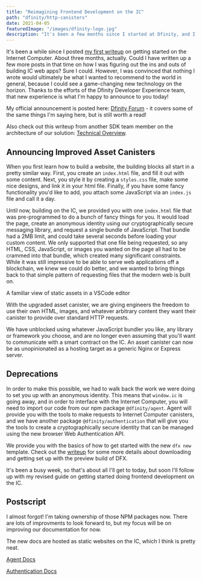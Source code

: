 ```yaml
---
title: "Reimagining Frontend Development on the IC"
path: "dfinity/http-canisters"
date: 2021-04-05
featuredImage: "/images/dfinity-logo.jpg"
description: "It's been a few months since I started at Dfinity, and I have an exciting feature to share with you"
---
```



It's been a while since I posted [my first writeup](/blog/dfinity/getting-started-frontend) on getting started on the Internet Computer. About three months, actually. Could I have written up a few more posts in that time on how I was figuring out the ins and outs of building IC web apps? Sure I could. However, I was convinced that nothing I wrote would ultimately be what I wanted to recommend to the world in general, because I could see a game-changing new technology on the horizon. Thanks to the efforts of the Dfinity Developer Experience team, that new experience is what I'm happy to announce to you today!

My official announcement is posted here: [Dfinity Forum](https://forum.dfinity.org/t/preview-improved-asset-canisters/2387) - it covers some of the same things I'm saying here, but is still worth a read!

Also check out this writeup from another SDK team member on the architecture of our solution: [Technical Overview](https://medium.com/dfinity/a-technical-overview-of-the-internet-computer-f57c62abc20f).

## Announcing Improved Asset Canisters

When you first learn how to build a website, the building blocks all start in a pretty similar way. First, you create an `index.html` file, and fill it out with some content. Next, you style it by creating a `styles.css` file, make some nice designs, and link it in your html file. Finally, if you have some fancy functionality you'd like to add, you attach some JavaScript via an `index.js` file and call it a day.

Until now, building on the IC, we provided you with one `index.html` file that was pre-programmed to do a bunch of fancy things for you. It would load the page, create an anonymous identity using our cryptographically secure messaging library, and request a single bundle of JavaScript. That bundle had a 2MB limit, and could take several seconds before loading your custom content. We only supported that one file being requested, so any HTML, CSS, JavaScript, or images you wanted on the page all had to be crammed into that bundle, which created many significant constraints. While it was still impressive to be able to serve web applications off a blockchain, we knew we could do better, and we wanted to bring things back to that simple pattern of requesting files that the modern web is built on.

<BlogImage src={fileStructure}>
  A familiar view of static assets in a VSCode editor
</BlogImage>

With the upgraded asset canister, we are giving engineers the freedom to use their own HTML, images, and whatever arbitrary content they want their canister to provide over standard HTTP requests.

We have unblocked using whatever JavaScript bundler you like, any library or framework you choose, and are no longer even assuming that you'll want to communicate with a smart contract on the IC. An asset canister can now be as unopinionated as a hosting target as a generic Nginx or Express server.

## Deprecations

In order to make this possible, we had to walk back the work we were doing to set you up with an anonymous identity. This means that `window.ic` is going away, and in order to interface with the Internet Computer, you will need to import our code from our npm package `@dfinity/agent`. Agent will provide you with the tools to make requests to Internet Computer canisters, and we have another package `@dfinity/authentication` that will give you the tools to create a cryptographically secure identity that can be managed using the new browser Web Authentication API.

We provide you with the basics of how to get started with the new `dfx new` template. Check out the [writeup](https://www.notion.so/Announcing-Improved-Asset-Canisters-7b5815f6ca46461dae4b7f22501f4e39) for some more details about downloading and getting set up with the preview build of DFX.

It's been a busy week, so that's about all I'll get to today, but soon I'll follow up with my revised guide on getting started doing frontend development on the IC.

## Postscript

I almost forgot! I'm taking ownership of those NPM packages now. There are lots of improvments to look forward to, but my focus will be on improving our documentation for now.

The new docs are hosted as static websites on the IC, which I think is pretty neat.

[Agent Docs](https://peacock.dev/agent-docs)

[Authentication Docs](https://peacock.dev/authentication-docs)
